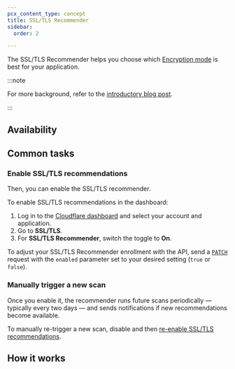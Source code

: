 ```yaml
---
pcx_content_type: concept
title: SSL/TLS Recommender
sidebar:
  order: 2

---
```



The SSL/TLS Recommender helps you choose which [Encryption mode](/ssl/origin-configuration/ssl-modes/) is best for your application.

:::note


For more background, refer to the [introductory blog post](https://blog.cloudflare.com/ssl-tls-recommender).


:::

## Availability

<FeatureTable id="ssl.ssl_tls_recommender" />

## Common tasks

### Enable SSL/TLS recommendations

<Render file="ssl-recommender-prereqs" />

Then, you can enable the SSL/TLS recommender.

<Tabs> <TabItem label="dashboard">

To enable SSL/TLS recommendations in the dashboard:

1. Log in to the [Cloudflare dashboard](https://dash.cloudflare.com) and select your account and application.
2. Go to **SSL/TLS**.
3. For **SSL/TLS Recommender**, switch the toggle to **On**.

</TabItem> <TabItem label="api">

To adjust your SSL/TLS Recommender enrollment with the API, send a [`PATCH`](/api/operations/ssl/-tls-mode-recommendation-ssl/-tls-recommendation) request with the `enabled` parameter set to your desired setting (`true` or `false`).

</TabItem> </Tabs>

### Manually trigger a new scan

Once you enable it, the recommender runs future scans periodically — typically every two days — and sends notifications if new recommendations become available.

To manually re-trigger a new scan, disable and then [re-enable SSL/TLS recommendations](#enable-ssltls-recommendations).

## How it works

<Render file="ssl-recommender-post-setup" />
